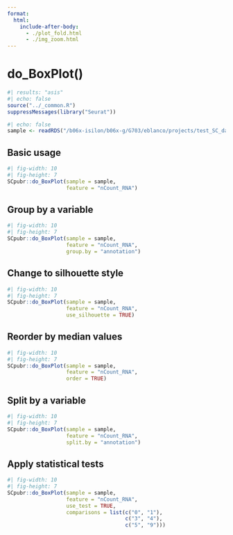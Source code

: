 ```yaml
---
format: 
  html:
    include-after-body:
      - ./plot_fold.html
      - ./img_zoom.html
---
```


# do_BoxPlot()

```r
#| results: "asis"
#| echo: false
source("../_common.R")
suppressMessages(library("Seurat"))
```

```r
#| echo: false
sample <- readRDS("/b06x-isilon/b06x-g/G703/eblanco/projects/test_SC_datasets/sc_dataset.rds")

```


## Basic usage
```r
#| fig-width: 10
#| fig-height: 7
SCpubr::do_BoxPlot(sample = sample,
                   feature = "nCount_RNA")
```

## Group by a variable
```r
#| fig-width: 10
#| fig-height: 7
SCpubr::do_BoxPlot(sample = sample,
                   feature = "nCount_RNA",
                   group.by = "annotation")
```

## Change to silhouette style
```r
#| fig-width: 10
#| fig-height: 7
SCpubr::do_BoxPlot(sample = sample,
                   feature = "nCount_RNA",
                   use_silhouette = TRUE)
```

## Reorder by median values
```r
#| fig-width: 10
#| fig-height: 7
SCpubr::do_BoxPlot(sample = sample,
                   feature = "nCount_RNA",
                   order = TRUE)
```

## Split by a variable
```r
#| fig-width: 10
#| fig-height: 7
SCpubr::do_BoxPlot(sample = sample,
                   feature = "nCount_RNA",
                   split.by = "annotation")
```

## Apply statistical tests
```r
#| fig-width: 10
#| fig-height: 7
SCpubr::do_BoxPlot(sample = sample,
                   feature = "nCount_RNA",
                   use_test = TRUE,
                   comparisons = list(c("0", "1"),
                                      c("3", "4"),
                                      c("5", "9")))
```

